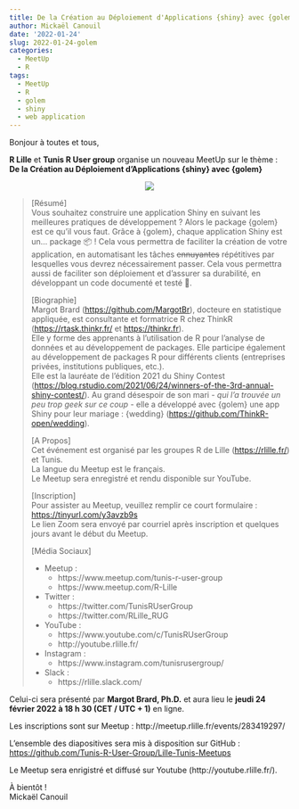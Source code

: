 ```yaml
---
title: De la Création au Déploiement d'Applications {shiny} avec {golem}
author: Mickaël Canouil
date: '2022-01-24'
slug: 2022-01-24-golem
categories:
  - MeetUp
  - R
tags:
  - MeetUp
  - R
  - golem
  - shiny
  - web application
---
```


Bonjour à toutes et tous,
 
**R Lille** et **Tunis R User group** organise un nouveau MeetUp sur le thème :  
**De la Création au Déploiement d'Applications {shiny} avec {golem}**

<!-- <center>
<iframe width="560" height="315" src="https://www.youtube.com/embed/" title="YouTube video player" frameborder="0" allow="accelerometer; autoplay; clipboard-write; encrypted-media; gyroscope; picture-in-picture" allowfullscreen></iframe>
</center> -->
<center>
![](images/2022-02-24.png)
</center>
  
> [Résumé]  
> Vous souhaitez construire une application Shiny en suivant les meilleures
> pratiques de développement ? Alors le package {golem} est ce qu'il vous
> faut. Grâce à {golem}, chaque application Shiny est un… package 📦 ! Cela
> vous permettra de faciliter la création de votre application, en
> automatisant les tâches ~~ennuyantes~~ répétitives par lesquelles vous
> devrez nécessairement passer. Cela vous permettra aussi de faciliter son
> déploiement et d'assurer sa durabilité, en développant un code documenté
> et testé 🎉.
> 
> [Biographie]  
> Margot Brard (<https://github.com/MargotBr>), docteure en statistique
> appliquée, est consultante et formatrice R chez ThinkR
> (<https://rtask.thinkr.fr/> et <https://thinkr.fr>).  
> Elle y forme des apprenants à l'utilisation de R pour l'analyse de
> données et au développement de packages. Elle participe également au
> développement de packages R pour différents clients (entreprises
> privées, institutions publiques, etc.).  
> Elle est la lauréate de l'édition 2021 du Shiny Contest
> (<https://blog.rstudio.com/2021/06/24/winners-of-the-3rd-annual-shiny-contest/>).
> Au grand désespoir de son mari - *qui l'a trouvée un peu trop geek sur
> ce coup* - elle a développé avec {golem} une app Shiny pour leur mariage
> : {wedding} (<https://github.com/ThinkR-open/wedding>).
> 
> [A Propos]  
> Cet événement est organisé par les groupes R de Lille
> (<https://rlille.fr/>) et Tunis.  
> La langue du Meetup est le français.  
> Le Meetup sera enregistré et rendu disponible sur YouTube.
> 
> [Inscription]  
> Pour assister au Meetup, veuillez remplir ce court formulaire :
> <https://tinyurl.com/y3avzb9s>  
> Le lien Zoom sera envoyé par courriel après inscription et quelques
> jours avant le début du Meetup.
> 
> [Média Sociaux]  
> 
> - Meetup : 
>     - https://www.meetup.com/tunis-r-user-group
>     - https://www.meetup.com/R-Lille
> 
> - Twitter :
>     - https://twitter.com/TunisRUserGroup
>     - https://twitter.com/RLille_RUG
> 
> - YouTube :
>     - https://www.youtube.com/c/TunisRUserGroup
>     - http://youtube.rlille.fr/
> 
> - Instagram :
>     - https://www.instagram.com/tunisrusergroup/
> 
> - Slack :
>     - https://rlille.slack.com/
> 

Celui-ci sera présenté par **Margot Brard, Ph.D.** et aura lieu le **jeudi 24 février 2022 à 18 h 30 (CET / UTC + 1)** en ligne.

Les inscriptions sont sur Meetup : http://meetup.rlille.fr/events/283419297/

L'ensemble des diapositives sera mis à disposition sur GitHub : [https://github.com/Tunis-R-User-Group/Lille-Tunis-Meetups](https://github.com/Tunis-R-User-Group/Lille-Tunis-Meetups/tree/main/meetups/2022-02-24/materials)

Le Meetup sera enrigistré et diffusé sur Youtube (http://youtube.rlille.fr/).

À bientôt !  
Mickaël Canouil
